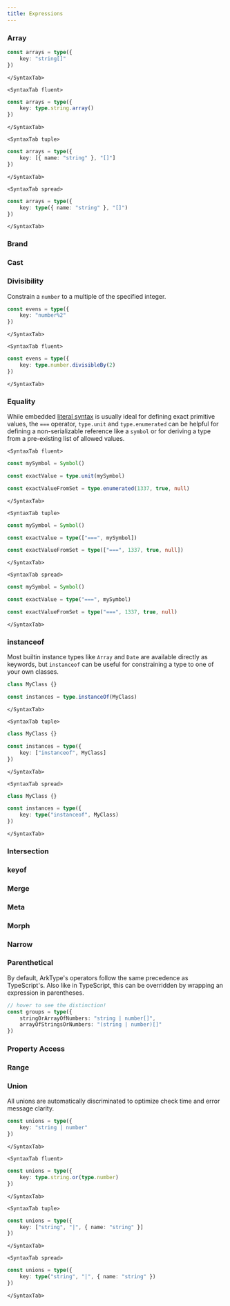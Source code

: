 ```yaml
---
title: Expressions
---
```



### Array

<Tabs>
	<SyntaxTab string>

```ts
const arrays = type({
	key: "string[]"
})
```

    </SyntaxTab>

    <SyntaxTab fluent>

```ts
const arrays = type({
	key: type.string.array()
})
```

    </SyntaxTab>

    <SyntaxTab tuple>

```ts
const arrays = type({
	key: [{ name: "string" }, "[]"]
})
```

    </SyntaxTab>

    <SyntaxTab spread>

```ts
const arrays = type({
	key: type({ name: "string" }, "[]")
})
```

    </SyntaxTab>

</Tabs>

### Brand

### Cast

### Divisibility

Constrain a `number` to a multiple of the specified integer.

<Tabs>
	<SyntaxTab string>

```ts
const evens = type({
	key: "number%2"
})
```

    </SyntaxTab>

    <SyntaxTab fluent>

```ts
const evens = type({
	key: type.number.divisibleBy(2)
})
```

    </SyntaxTab>

</Tabs>

### Equality

While embedded [literal syntax](/literals) is usually ideal for defining exact primitive values, the `===` operator, `type.unit` and `type.enumerated` can be helpful for defining a non-serializable reference like a `symbol` or for deriving a type from a pre-existing list of allowed values.

<Tabs>

    <SyntaxTab fluent>

```ts
const mySymbol = Symbol()

const exactValue = type.unit(mySymbol)

const exactValueFromSet = type.enumerated(1337, true, null)
```

    </SyntaxTab>

    <SyntaxTab tuple>

```ts
const mySymbol = Symbol()

const exactValue = type(["===", mySymbol])

const exactValueFromSet = type(["===", 1337, true, null])
```

    </SyntaxTab>

    <SyntaxTab spread>

```ts
const mySymbol = Symbol()

const exactValue = type("===", mySymbol)

const exactValueFromSet = type("===", 1337, true, null)
```

    </SyntaxTab>

</Tabs>

### instanceof

Most builtin instance types like `Array` and `Date` are available directly as keywords, but `instanceof` can be useful for constraining a type to one of your own classes.

<Tabs>
    <SyntaxTab fluent>

```ts
class MyClass {}

const instances = type.instanceOf(MyClass)
```

    </SyntaxTab>

    <SyntaxTab tuple>

```ts
class MyClass {}

const instances = type({
	key: ["instanceof", MyClass]
})
```

    </SyntaxTab>

    <SyntaxTab spread>

```ts
class MyClass {}

const instances = type({
	key: type("instanceof", MyClass)
})
```

    </SyntaxTab>

</Tabs>

### Intersection

### keyof

### Merge

### Meta

### Morph

### Narrow

### Parenthetical

By default, ArkType's operators follow the same precedence as TypeScript's. Also like in TypeScript, this can be overridden by wrapping an expression in parentheses.

```ts
// hover to see the distinction!
const groups = type({
	stringOrArrayOfNumbers: "string | number[]",
	arrayOfStringsOrNumbers: "(string | number)[]"
})
```

### Property Access

### Range

### Union

All unions are automatically discriminated to optimize check time and error message clarity.

<Tabs>
	<SyntaxTab string>

```ts
const unions = type({
	key: "string | number"
})
```

    </SyntaxTab>

    <SyntaxTab fluent>

```ts
const unions = type({
	key: type.string.or(type.number)
})
```

    </SyntaxTab>

    <SyntaxTab tuple>

```ts
const unions = type({
	key: ["string", "|", { name: "string" }]
})
```

    </SyntaxTab>

    <SyntaxTab spread>

```ts
const unions = type({
	key: type("string", "|", { name: "string" })
})
```

    </SyntaxTab>

</Tabs>
